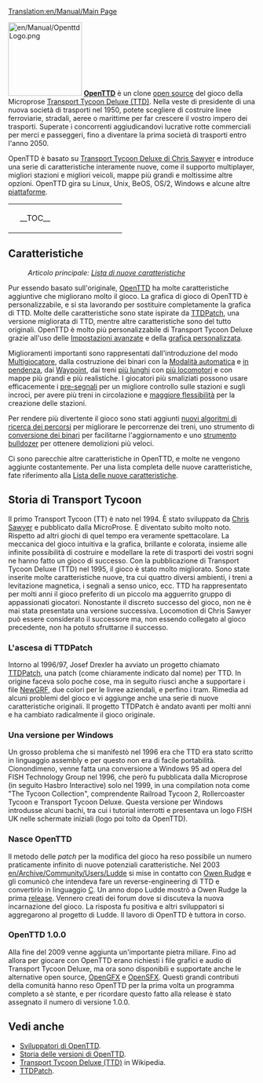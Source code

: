 [[Translation:en/Manual/Main Page]]
{{it/Manuale/Menu}}

[[File:en/Manual/OpenttdLogo.png|left|150px]]
[http://www.openttd.org/ '''OpenTTD'''] è un clone [http://it.wikipedia.org/wiki/Open_source open source] del gioco della Microprose [http://it.wikipedia.org/wiki/Transport_Tycoon Transport Tycoon Deluxe (TTD)]. Nella veste di presidente di una nuova società di trasporti nel 1950, potete scegliere di costruire linee ferroviarie, stradali, aeree o marittime per far crescere il vostro impero dei trasporti. Superate i concorrenti aggiudicandovi lucrative rotte commerciali per merci e passeggeri, fino a diventare la prima società di trasporti entro l'anno 2050.

OpenTTD è basato su [http://www.chrissawyer.com/info.htm Transport Tycoon Deluxe di Chris Sawyer] e introduce una serie di caratteristiche interamente nuove, come il supporto multiplayer, migliori stazioni e migliori veicoli, mappe più grandi e moltissime altre opzioni. OpenTTD gira su Linux, Unix, BeOS, OS/2, Windows e alcune altre [[it/Archive/Compilation and Ports/Sistema operativo|piattaforme]].

{| align="center"
|colspan=2 style="background:none; border:0px"|
|width=200 style="background:none; border:0px"| __TOC__
|style="background:none; border:0px"| [[File:it/Manual/Intro screen.png|frame|center|[[it/Manual/Interfaccia del gioco#il-contenuto-della-finestra-principale|Finestra introduttiva]] di OpenTTD]]
|}

==Caratteristiche==
:''Articolo principale: [[it/Lista di nuove caratteristiche|Lista di nuove caratteristiche]]''

Pur essendo basato sull'originale, [http://www.openttd.org/ OpenTTD] ha molte caratteristiche aggiuntive che migliorano molto il gioco. La grafica di gioco di OpenTTD è personalizzabile, e si sta lavorando per sostituire completamente la grafica di TTD. Molte delle caratteristiche sono state ispirate da [http://www.ttdpatch.net/ TTDPatch], una versione migliorata di TTD, mentre altre caratteristiche sono del tutto originali. OpenTTD è molto più personalizzabile di Transport Tycoon Deluxe grazie all'uso delle [[it/Impostazioni avanzate|Impostazioni avanzate]] e della [[it/NewGRF|grafica personalizzata]].

Miglioramenti importanti sono rappresentati dall'introduzione del modo [[it/Multigiocatore|Multigiocatore]], dalla costruzione dei binari con la  [[it/Modalità automatica|Modalità automatica]] e [[it/Costruzione in pendenza|in pendenza]], dai [[it/Manual/Waypoint|Waypoint]], dai treni [[it/Treni lunghi|più lunghi]] con [[it/Treni con più locomotori|più locomotori]] e con mappe più grandi e più realistiche. I giocatori più smaliziati possono usare efficacemente i [[it/Pre-segnali|pre-segnali]] per un migliore controllo sulle stazioni e sugli incroci, per avere più treni in circolazione e [[it/Archive/Manual/Settings/Stazioni non uniformi|maggiore flessibilità]] per la creazione delle stazioni.

Per rendere più divertente il gioco sono stati aggiunti [[it/YAPP|nuovi algoritmi di ricerca dei percorsi]] per migliorare le percorrenze dei treni, uno strumento di [[it/Conversione dei binari|conversione dei binari]] per facilitarne l'aggiornamento e uno [[it/Strumento bulldozer|strumento bulldozer]] per ottenere demolizioni più veloci.

Ci sono parecchie altre caratteristiche in OpenTTD, e molte ne vengono aggiunte costantemente. Per una lista completa delle nuove caratteristiche, fate riferimento alla [[it/Lista delle nuove caratteristiche|Lista delle nuove caratteristiche]].

==Storia di Transport Tycoon==
Il primo Transport Tycoon (TT) è nato nel 1994. È stato sviluppato da [http://www.chrissawyer.com/ Chris Sawyer] e pubblicato dalla MicroProse. 
È diventato subito molto noto. Rispetto ad altri giochi di quel tempo era veramente spettacolare. La meccanica del gioco intuitiva e la grafica, brillante e colorata, insieme alle infinite possibilità di costruire e modellare la rete di trasporti dei vostri sogni ne hanno fatto un gioco di successo.
Con la pubblicazione di Transport Tycoon Deluxe (TTD) nel 1995, il gioco è stato molto migliorato. Sono state inserite molte caratteristiche nuove, tra cui quattro diversi ambienti, i treni a levitazione magnetica, i segnali a senso unico, ecc.
TTD ha rappresentato per molti anni il gioco preferito di un piccolo ma agguerrito gruppo di appassionati giocatori. Nonostante il discreto successo del gioco, non ne è mai stata presentata una versione successiva. Locomotion di Chris Sawyer può essere considerato il successore ma, non essendo collegato al gioco precedente, non ha potuto sfruttarne il successo.

===L'ascesa di TTDPatch===
Intorno al 1996/97, Josef Drexler ha avviato un progetto chiamato [http://www.ttdpatch.net/ TTDPatch], una patch (come chiaramente indicato dal nome) per TTD. In origine faceva solo poche cose, ma in seguito riuscì anche a supportare i file [[it/NewGRF|NewGRF]], due colori per le livree aziendali, e perfino i tram. Rimedia ad alcuni problemi del gioco e vi aggiunge anche una serie di nuove caratteristiche originali. Il progetto TTDPatch è andato avanti per molti anni e ha cambiato radicalmente il gioco originale.

===Una versione per Windows===
Un grosso problema che si manifestò nel 1996 era che TTD era stato scritto in linguaggio assembly e per questo non era di facile portabilità. Cionondimeno, venne fatta una conversione a Windows 95 ad opera del FISH Technology Group nel 1996, che però fu pubblicata dalla Microprose (in seguito Hasbro Interactive) solo nel 1999, in una compilation nota come "The Tycoon Collection", comprendente Railroad Tycoon 2, Rollercoaster Tycoon e Transport Tycoon Deluxe. Questa versione per Windows introdusse alcuni bachi, tra cui i tutorial interrotti e presentava un logo FISH UK nelle schermate iniziali (logo poi tolto da OpenTTD).

===Nasce OpenTTD===
Il metodo delle ''patch'' per la modifica del gioco ha reso possibile un numero praticamente infinito di nuove potenziali caratteristiche. Nel 2003 [[en/Archive/Community/Users/Ludde]] si mise in contatto con [http://www.tt-forums.net/ Owen Rudge] e gli comunicò che intendeva fare un reverse-engineering di TTD e convertirlo in linguaggio [http://it.wikipedia.org/wiki/Linguaggio_C C]. Un anno dopo Ludde mostrò a Owen Rudge la prima [http://it.wikipedia.org/wiki/Release_%28informatica%29 release]. Vennero creati dei forum dove si discuteva la nuova incarnazione del gioco. La risposta fu positiva e altri sviluppatori si aggregarono al progetto di Ludde. Il lavoro di OpenTTD è tuttora in corso.

===OpenTTD 1.0.0===
Alla fine del 2009 venne aggiunta un'importante pietra miliare. Fino ad allora per giocare con OpenTTD erano richiesti i file grafici e audio di Transport Tycoon Deluxe, ma ora sono disponibili e supportate anche le alternative open source, [[it/OpenGFX|OpenGFX]] e [[it/OpenSFX|OpenSFX]]. Questi grandi contributi della comunità hanno reso OpenTTD per la prima volta un programma completo a sè stante, e per ricordare questo fatto alla release è stato assegnato il numero di versione 1.0.0.

==Vedi anche==
*[[it/Sviluppatori|Sviluppatori di OpenTTD]].
*[[it/Storia delle versioni di OpenTTD|Storia delle versioni di OpenTTD]].
*[http://it.wikipedia.org/wiki/Transport_Tycoon Transport Tycoon Deluxe (TTD)] in Wikipedia.
*[http://www.ttdpatch.net/ TTDPatch].